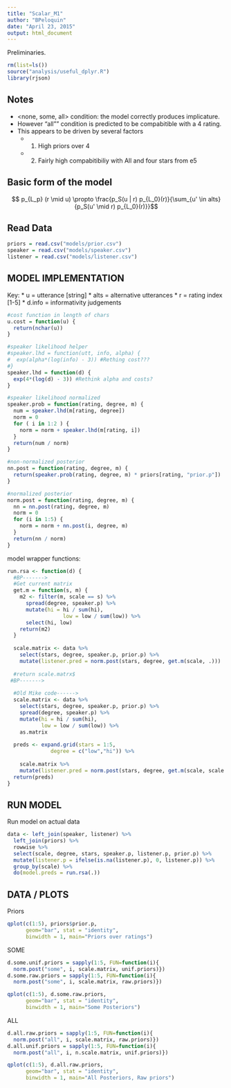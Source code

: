 ```yaml
---
title: "Scalar_M1"
author: "BPeloquin"
date: "April 23, 2015"
output: html_document
---
```


Preliminaries.

```r
rm(list=ls())
source("analysis/useful_dplyr.R")
library(rjson)
```

## Notes
* <none, some, all> condition: the model correctly produces implicature.
* However "all"" condition is predicted to be compabitible with a 4 rating.
* This appears to be driven by several factors
  * 1) High priors over 4
  * 2) Fairly high compabitibiliy with All and four stars from e5

## Basic form of the model

$$ p_{L_p} (r \mid u) \propto \frac{p_S(u | r) p_{L_0}(r)}{\sum_{u' \in alts}{p_S(u' \mid r) p_{L_0}(r)}}$$

Read Data 
---------

```r
priors = read.csv("models/prior.csv")
speaker = read.csv("models/speaker.csv")
listener = read.csv("models/listener.csv")
```

## MODEL IMPLEMENTATION

Key:
* u = utterance [string]
* alts = alternative utterances
* r = rating index [1-5]
* d.info = informativity judgements

```r
#cost function in length of chars
u.cost = function(u) {
  return(nchar(u))
}

#speaker likelihood helper 
#speaker.lhd = function(utt, info, alpha) {
#  exp(alpha*(log(info) - 3)) #Rething cost??? 
#}
speaker.lhd = function(d) {
  exp(4*(log(d) - 3)) #Rethink alpha and costs?
}

#speaker likelihood normalized
speaker.prob = function(rating, degree, m) {
  num = speaker.lhd(m[rating, degree])
  norm = 0
  for ( i in 1:2 ) {
    norm = norm + speaker.lhd(m[rating, i])
  }
  return(num / norm)
}

#non-normalized posterior
nn.post = function(rating, degree, m) {
  return(speaker.prob(rating, degree, m) * priors[rating, "prior.p"])
}

#normalized posterior
norm.post = function(rating, degree, m) {
  nn = nn.post(rating, degree, m)
  norm = 0
  for (i in 1:5) {
    norm = norm + nn.post(i, degree, m)
  }
  return(nn / norm)
}  
```

model wrapper functions:

```r
run.rsa <- function(d) {
  #BP------->
  #Get current matrix
  get.m = function(s, m) {
    m2 <- filter(m, scale == s) %>%
      spread(degree, speaker.p) %>%
      mutate(hi = hi / sum(hi), 
                  low = low / sum(low)) %>%
      select(hi, low)
    return(m2)
  }
  
  scale.matrix <- data %>% 
    select(stars, degree, speaker.p, prior.p) %>%
    mutate(listener.pred = norm.post(stars, degree, get.m(scale, .)))
  
  #return scale.matrx$
 #BP------->
  
  #Old Mike code------>
  scale.matrix <- data %>% 
    select(stars, degree, speaker.p, prior.p) %>% 
    spread(degree, speaker.p) %>% 
    mutate(hi = hi / sum(hi), 
           low = low / sum(low)) %>%
    as.matrix
  
  preds <- expand.grid(stars = 1:5, 
              degree = c("low","hi")) %>%
  
    scale.matrix %>% 
    mutate(listener.pred = norm.post(stars, degree, get.m(scale, scale.matrix)))
  return(preds)
} 
```


RUN MODEL
--------

Run model on actual data

```r
data <- left_join(speaker, listener) %>%
  left_join(priors) %>%
  rowwise %>%
  select(scale, degree, stars, speaker.p, listener.p, prior.p) %>%
  mutate(listener.p = ifelse(is.na(listener.p), 0, listener.p)) %>%
  group_by(scale) %>%
  do(model.preds = run.rsa(.))

```


## DATA / PLOTS

Priors
```r
qplot(c(1:5), priors$prior.p,
      geom="bar", stat = "identity",
      binwidth = 1, main="Priors over ratings")
```

SOME
```r
d.some.unif.priors = sapply(1:5, FUN=function(i){
  norm.post("some", i, scale.matrix, unif.priors)})
d.some.raw.priors = sapply(1:5, FUN=function(i){
  norm.post("some", i, scale.matrix, raw.priors)})

qplot(c(1:5), d.some.raw.priors,
      geom="bar", stat = "identity",
      binwidth = 1, main="Some Posteriors")
```

ALL
```r
d.all.raw.priors = sapply(1:5, FUN=function(i){
  norm.post("all", i, scale.matrix, raw.priors)})
d.all.unif.priors = sapply(1:5, FUN=function(i){
  norm.post("all", i, n.scale.matrix, unif.priors)})

qplot(c(1:5), d.all.raw.priors,
      geom="bar", stat = "identity",
      binwidth = 1, main="All Posteriors, Raw priors")
```

